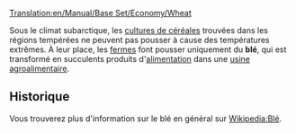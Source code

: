 [[Translation:en/Manual/Base Set/Economy/Wheat]]

{{fr/Cargaison|nom=Blé
|image=Grain.png
|produit=[[fr/Manual/Base Set/Economy/Ferme|Ferme]]
|accepté=[[fr/Manual/Base Set/Economy/Usine agroalimentaire|Usine agroalimentaire]]
}}

Sous le climat subarctique, les [[fr/Manual/Base Set/Economy/Céréales|cultures de céréales]] trouvées dans les régions tempérées ne peuvent pas pousser à cause des températures extrêmes. À leur place, les [[fr/Manual/Base Set/Economy/Ferme|fermes]] font pousser uniquement du '''blé''', qui est transformé en succulents produits d'[[fr/Manual/Base Set/Economy/Nourriture|alimentation]] dans une [[fr/Manual/Base Set/Economy/Usine agroalimentaire|usine agroalimentaire]].

==Historique==
Vous trouverez plus d'information sur le blé en général sur [https://www.wikipedia.org/wiki/fr:Blé Wikipedia:Blé].